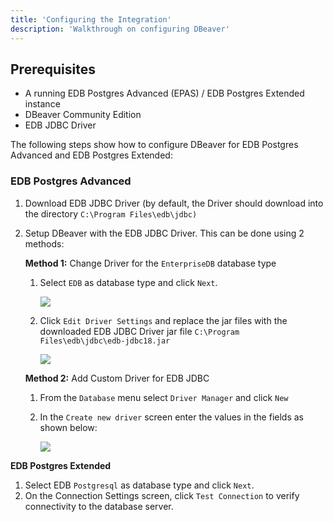 ```yaml
---
title: 'Configuring the Integration'
description: 'Walkthrough on configuring DBeaver'
---
```


## Prerequisites

- A running EDB Postgres Advanced (EPAS) / EDB Postgres Extended instance
- DBeaver Community Edition
- EDB JDBC Driver

The following steps show how to configure  DBeaver for EDB Postgres Advanced and EDB Postgres Extended:

### EDB Postgres Advanced

1. Download EDB JDBC Driver (by default, the Driver should download into the directory `C:\Program Files\edb\jdbc)`
2. Setup DBeaver with the EDB JDBC Driver. This can be done using 2 methods:

    **Method 1:** Change Driver for the `EnterpriseDB` database type
    
    1. Select `EDB` as database type and click `Next`.

        ![](Images/DBeaverMethod1.png)

    2. Click `Edit Driver Settings` and replace the jar files with the downloaded EDB JDBC Driver jar file `C:\Program Files\edb\jdbc\edb-jdbc18.jar`

        ![](Images/DBeaverMethod1Part2.png)

    **Method 2:** Add Custom Driver for EDB JDBC 

    1. From the `Database` menu select `Driver Manager` and click `New`
    2. In the `Create new driver` screen enter the values in the fields as shown below:
    
        ![](Images/DBeaverMethod2.png)

**EDB Postgres Extended**
 
1. Select EDB `Postgresql` as database type and click `Next`.
2. On the  Connection Settings screen, click `Test Connection` to verify connectivity to the database server.
